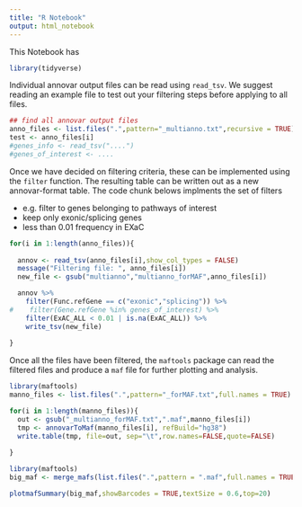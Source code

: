 ```yaml
---
title: "R Notebook"
output: html_notebook
---
```


This Notebook has

```r
library(tidyverse)
```

Individual annovar output files can be read using `read_tsv`. We suggest reading an example file to test out your filtering steps before applying to all files.


```r
## find all annovar output files
anno_files <- list.files(".",pattern="_multianno.txt",recursive = TRUE)
test <- anno_files[i]
#genes_info <- read_tsv("....")
#genes_of_interest <- ....

```


Once we have decided on filtering criteria, these can be implemented using the `filter` function. The resulting table can be written out as a new annovar-format table. The code chunk belows implments the set of filters

- e.g. filter to genes belonging to pathways of interest
- keep only exonic/splicing genes
- less than 0.01 frequency in EXaC

```r

for(i in 1:length(anno_files)){
  
  annov <- read_tsv(anno_files[i],show_col_types = FALSE)
  message("Filtering file: ", anno_files[i])
  new_file <- gsub("multianno","multianno_forMAF",anno_files[i])

  annov %>% 
    filter(Func.refGene == c("exonic","splicing")) %>%
#    filter(Gene.refGene %in% genes_of_interest) %>% 
    filter(ExAC_ALL < 0.01 | is.na(ExAC_ALL)) %>%
    write_tsv(new_file)
  
}


```

Once all the files have been filtered, the `maftools` package can read the filtered files and produce a `maf` file for further plotting and analysis.

```r
library(maftools)
manno_files <- list.files(".",pattern="_forMAF.txt",full.names = TRUE)

for(i in 1:length(manno_files)){
  out <- gsub("_multianno_forMAF.txt",".maf",manno_files[i])
  tmp <- annovarToMaf(manno_files[i], refBuild="hg38")
  write.table(tmp, file=out, sep="\t",row.names=FALSE,quote=FALSE)
  
}

```

```r
library(maftools)
big_maf <- merge_mafs(list.files(".",pattern = ".maf",full.names = TRUE))

plotmafSummary(big_maf,showBarcodes = TRUE,textSize = 0.6,top=20)


```
